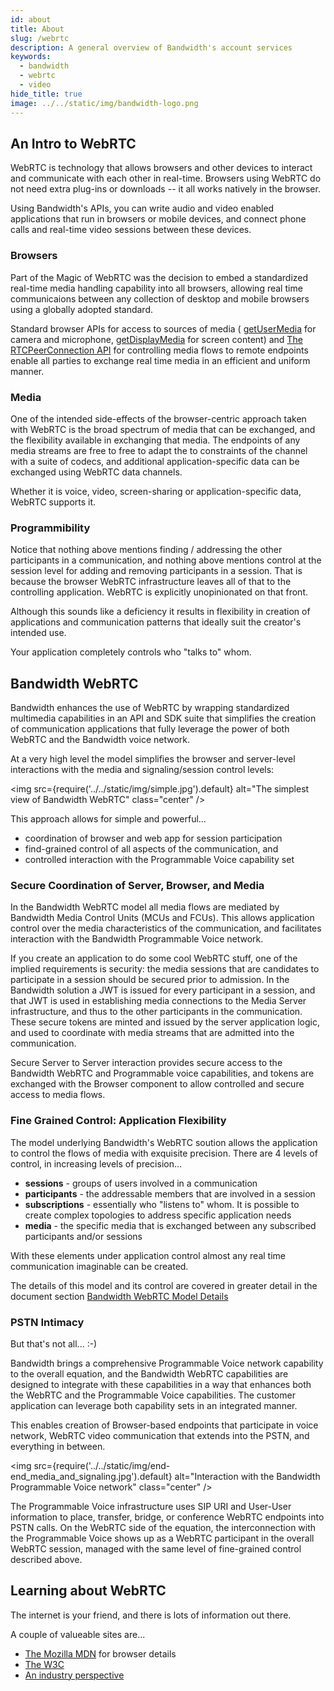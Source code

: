 ```yaml
---
id: about
title: About
slug: /webrtc
description: A general overview of Bandwidth's account services
keywords:
  - bandwidth
  - webrtc
  - video
hide_title: true
image: ../../static/img/bandwidth-logo.png
---
```


## An Intro to WebRTC

WebRTC is technology that allows browsers and other devices to interact and communicate with each other in real-time. Browsers using WebRTC do not need extra plug-ins or downloads -- it all works natively in the browser.

Using Bandwidth's APIs, you can write audio and video enabled applications that run in browsers or mobile devices, and connect phone calls and real-time video sessions between these devices.

### Browsers

Part of the Magic of WebRTC was the decision to embed a standardized real-time media handling capability into all browsers, allowing real time communicaions between any collection of desktop and mobile browsers using a globally adopted standard.

Standard browser APIs for access to sources of media ( [getUserMedia](https://developer.mozilla.org/en-US/docs/Web/API/MediaDevices/getUserMedia) for camera and microphone, [getDisplayMedia](https://developer.mozilla.org/en-US/docs/Web/API/MediaDevices/getDisplayMedia) for screen content) and [The RTCPeerConnection API](https://developer.mozilla.org/en-US/docs/Web/API/RTCPeerConnection) for controlling media flows to remote endpoints enable all parties to exchange real time media in an efficient and uniform manner.

### Media

One of the intended side-effects of the browser-centric approach taken with WebRTC is the broad spectrum of media that can be exchanged, and the flexibility available in exchanging that media. The endpoints of any media streams are free to free to adapt the to constraints of the channel with a suite of codecs, and additional application-specific data can be exchanged using WebRTC data channels.

Whether it is voice, video, screen-sharing or application-specific data, WebRTC supports it.

### Programmibility

Notice that nothing above mentions finding / addressing the other participants in a communication, and nothing above mentions control at the session level for adding and removing participants in a session. That is because the browser WebRTC infrastructure leaves all of that to the controlling application. WebRTC is explicitly unopinionated on that front.

Although this sounds like a deficiency it results in flexibility in creation of applications and communication patterns that ideally suit the creator's intended use.

Your application completely controls who "talks to" whom.

## Bandwidth WebRTC

Bandwidth enhances the use of WebRTC by wrapping standardized multimedia capabilities in an API and SDK suite that simplifies the creation of communication applications that fully leverage the power of both WebRTC and the Bandwidth voice network.

At a very high level the model simplifies the browser and server-level interactions with the media and signaling/session control levels:

<img
  src={require('../../static/img/simple.jpg').default}
  alt="The simplest view of Bandwidth WebRTC"
  class="center"
/>

This approach allows for simple and powerful...

- coordination of browser and web app for session participation
- find-grained control of all aspects of the communication, and
- controlled interaction with the Programmable Voice capability set

### Secure Coordination of Server, Browser, and Media

In the Bandwidth WebRTC model all media flows are mediated by Bandwidth Media Control Units (MCUs and FCUs). This allows application control over the media characteristics of the communication, and facilitates interaction with the Bandwidth Programmable Voice network.

If you create an application to do some cool WebRTC stuff, one of the implied requirements is security: the media sessions that are candidates to participate in a session should be secured prior to admission. In the Bandwidth solution a JWT is issued for every participant in a session, and that JWT is used in establishing media connections to the Media Server infrastructure, and thus to the other participants in the communication. These secure tokens are minted and issued by the server application logic, and used to coordinate with media streams that are admitted into the communication.

Secure Server to Server interaction provides secure access to the Bandwidth WebRTC and Programmable voice capabilities, and tokens are exchanged with the Browser component to allow controlled and secure access to media flows.

### Fine Grained Control: Application Flexibility

The model underlying Bandwidth's WebRTC soution allows the application to control the flows of media with exquisite precision. There are 4 levels of control, in increasing levels of precision...

- **sessions** - groups of users involved in a communication
- **participants** - the addressable members that are involved in a session
- **subscriptions** - essentially who "listens to" whom. It is possible to create complex topologies to address specific application needs
- **media** - the specific media that is exchanged between any subscribed participants and/or sessions

With these elements under application control almost any real time communication imaginable can be created.

The details of this model and its control are covered in greater detail in the document section [Bandwidth WebRTC Model Details](overview.md)

### PSTN Intimacy

But that's not all... :-)

Bandwidth brings a comprehensive Programmable Voice network capability to the overall equation, and the Bandwidth WebRTC capabilities are designed to integrate with these capabilities in a way that enhances both the WebRTC and the Programmable Voice capabilities. The customer application can leverage both capability sets in an integrated manner.

This enables creation of Browser-based endpoints that participate in voice network, WebRTC video communication that extends into the PSTN, and everything in between.

<img
  src={require('../../static/img/end-end_media_and_signaling.jpg').default}
  alt="Interaction with the Bandwidth Programmable Voice network"
  class="center"
/>

The Programmable Voice infrastructure uses SIP URI and User-User information to place, transfer, bridge, or conference WebRTC endpoints into PSTN calls. On the WebRTC side of the equation, the interconnection with the Programmable Voice shows up as a WebRTC participant in the overall WebRTC session, managed with the same level of fine-grained control described above.

## Learning about WebRTC

The internet is your friend, and there is lots of information out there.

A couple of valueable sites are...

- [The Mozilla MDN](https://developer.mozilla.org/en-US/docs/Web/API/WebRTC_API) for browser details
- [The W3C](https://www.w3.org/TR/webrtc/)
- [An industry perspective](https://bloggeek.me/what-is-webrtc/)
